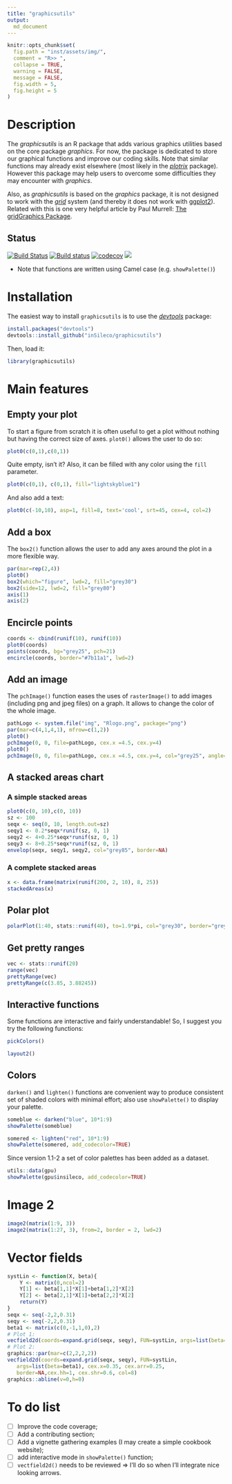 ```yaml
---
title: "graphicsutils"
output:
  md_document
---
```



```r
knitr::opts_chunk$set(
  fig.path = "inst/assets/img/",
  comment = "R>> ",
  collapse = TRUE,
  warning = FALSE,
  message = FALSE,
  fig.width = 5,
  fig.height = 5
)
```


# Description

The *graphicsutils* is an R package that adds various graphics utilities based on
the core package *graphics*. For now, the package is dedicated to store our
graphical functions and improve our coding skills. Note that similar functions
may already exist elsewhere (most likely in the [*plotrix*](http://cran.r-project.org/web/packages/plotrix/index.html) package).
However this package may help users to overcome some difficulties they may
encounter with *graphics*.

Also, as *graphicsutils*  is based on the *graphics* package, it
is not designed to work with the [*grid*](https://stat.ethz.ch/R-manual/R-devel/library/grid/html/grid-package.html) system (and thereby it does not work with [ggplot2](http://cran.r-project.org/web/packages/ggplot2/index.html)). Related
with this is one very helpful article by Paul Murrell:
[The gridGraphics Package](https://journal.r-project.org/archive/2015-1/murrell.pdf).



## Status

[![Build Status](https://travis-ci.org/inSileco/graphicsutils.svg?branch=master)](https://travis-ci.org/inSileco/graphicsutils)
[![Build status](https://ci.appveyor.com/api/projects/status/330p7f0djhpl998q?svg=true)](https://ci.appveyor.com/project/KevCaz/graphicsutils-qo99s)
[![codecov](https://codecov.io/gh/inSileco/graphicsutils/branch/master/graph/badge.svg)](https://codecov.io/gh/inSileco/graphicsutils)
[![](https://img.shields.io/badge/licence-GPLv3-8f10cb.svg)](http://www.gnu.org/licenses/gpl.html)

- Note that functions are written using Camel case (e.g. `showPalette()`)



# Installation

The easiest way to install `graphicsutils` is to use the
[*devtools*](http://cran.r-project.org/web/packages/devtools/index.html) package:

```r
install.packages("devtools")
devtools::install_github("inSileco/graphicsutils")
```

Then, load it:

```r
library(graphicsutils)
```



# Main features

## Empty your plot

To start a figure from scratch it is often useful to get a plot without nothing
but having the correct size of axes. `plot0()` allows the user to do so:


```r
plot0(c(0,1),c(0,1))
```

Quite empty, isn't it?
Also, it can be filled with any color using the `fill` parameter.


```r
plot0(c(0,1), c(0,1), fill="lightskyblue1")
```

And also add a text:

```r
plot0(c(-10,10), asp=1, fill=8, text='cool', srt=45, cex=4, col=2)
```



## Add a box

The `box2()` function allows the user to add any axes around the plot in a more flexible way.

```r
par(mar=rep(2,4))
plot0()
box2(which="figure", lwd=2, fill="grey30")
box2(side=12, lwd=2, fill="grey80")
axis(1)
axis(2)
```

## Encircle points

```r
coords <- cbind(runif(10), runif(10))
plot0(coords)
points(coords, bg="grey25", pch=21)
encircle(coords, border="#7b11a1", lwd=2)
```

## Add an image

The `pchImage()` function eases the uses of `rasterImage()` to add images
(including png and jpeg files) on a graph. It allows to change the color of the whole image.

```r
pathLogo <- system.file("img", "Rlogo.png", package="png")
par(mar=c(4,1,4,1), mfrow=c(1,2))
plot0()
pchImage(0, 0, file=pathLogo, cex.x =4.5, cex.y=4)
plot0()
pchImage(0, 0, file=pathLogo, cex.x =4.5, cex.y=4, col="grey25", angle=25)
```


## A stacked areas chart

### A simple stacked areas


```r
plot0(c(0, 10),c(0, 10))
sz <- 100
seqx <- seq(0, 10, length.out=sz)
seqy1 <- 0.2*seqx*runif(sz, 0, 1)
seqy2 <- 4+0.25*seqx*runif(sz, 0, 1)
seqy3 <- 8+0.25*seqx*runif(sz, 0, 1)
envelop(seqx, seqy1, seqy2, col="grey85", border=NA)
```

### A complete stacked areas


```r
x <- data.frame(matrix(runif(200, 2, 10), 8, 25))
stackedAreas(x)
```

## Polar plot

```r
polarPlot(1:40, stats::runif(40), to=1.9*pi, col="grey30", border="grey80")
```

## Get pretty ranges

```r
vec <- stats::runif(20)
range(vec)
prettyRange(vec)
prettyRange(c(3.85, 3.88245))
```

## Interactive functions

Some functions are interactive and fairly understandable!
So, I suggest you try the following functions:

```r
pickColors()
```

```r
layout2()
```

## Colors

`darken()` and `lighten()` functions are convenient way to produce consistent
set of shaded colors with minimal effort; also use
`showPalette()` to display your palette.


```r
someblue <- darken("blue", 10*1:9)
showPalette(someblue)
```

```r
somered <- lighten("red", 10*1:9)
showPalette(somered, add_codecolor=TRUE)
```

Since version 1.1-2 a set of color palettes has been added as a dataset.

```r
utils::data(gpu)
showPalette(gpu$insileco, add_codecolor=TRUE)
```

# Image 2

```r
image2(matrix(1:9, 3))
image2(matrix(1:27, 3), from=2, border = 2, lwd=2)
```



# Vector fields

```r
systLin <- function(X, beta){
    Y <- matrix(0,ncol=2)
    Y[1] <- beta[1,1]*X[1]+beta[1,2]*X[2]
    Y[2] <- beta[2,1]*X[1]+beta[2,2]*X[2]
    return(Y)
}
seqx <- seq(-2,2,0.31)
seqy <- seq(-2,2,0.31)
beta1 <- matrix(c(0,-1,1,0),2)
# Plot 1:
vecfield2d(coords=expand.grid(seqx, seqy), FUN=systLin, args=list(beta=beta1))
# Plot 2:
graphics::par(mar=c(2,2,2,2))
vecfield2d(coords=expand.grid(seqx, seqy), FUN=systLin,
   args=list(beta=beta1), cex.x=0.35, cex.arr=0.25,
   border=NA,cex.hh=1, cex.shr=0.6, col=8)
graphics::abline(v=0,h=0)
```


# To do list

- [ ] Improve the code coverage;
- [ ] Add a contributing section;
- [ ] Add a vignette gathering examples (I may create a simple cookbook website);
- [ ] add interactive mode in `showPalette()` function;
- [ ] `vectfield2d()` needs to be reviewed => I'll do so when I'll integrate nice looking arrows.
